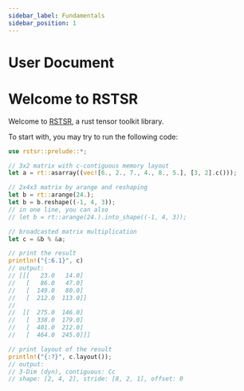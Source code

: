 ```yaml
---
sidebar_label: Fundamentals
sidebar_position: 1
---
```


# User Document


<DocCardList />

# Welcome to RSTSR

Welcome to [RSTSR](https://github.com/ajz34/rstsr), a rust tensor toolkit library.

To start with, you may try to run the following code:

```rust
use rstsr::prelude::*;

// 3x2 matrix with c-contiguous memory layout
let a = rt::asarray((vec![6., 2., 7., 4., 8., 5.], [3, 2].c()));

// 2x4x3 matrix by arange and reshaping
let b = rt::arange(24.);
let b = b.reshape((-1, 4, 3));
// in one line, you can also
// let b = rt::arange(24.).into_shape((-1, 4, 3));

// broadcasted matrix multiplication
let c = &b % &a;

// print the result
println!("{:6.1}", c)
// output:
// [[[   23.0   14.0]
//   [   86.0   47.0]
//   [  149.0   80.0]
//   [  212.0  113.0]]
//
//  [[  275.0  146.0]
//   [  338.0  179.0]
//   [  401.0  212.0]
//   [  464.0  245.0]]]

// print layout of the result
println!("{:?}", c.layout());
// output:
// 3-Dim (dyn), contiguous: Cc
// shape: [2, 4, 2], stride: [8, 2, 1], offset: 0
```
